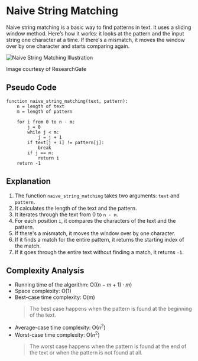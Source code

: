 
# Naive String Matching

Naive string matching is a basic way to find patterns in text. It uses a sliding window method. Here’s how it works: it looks at the pattern and the input string one character at a time. If there's a mismatch, it moves the window over by one character and starts comparing again.

<div className="flex flex-col items-center">
    <Image
        src={naive_string_matching}
        alt="Naive String Matching Illustration"
    />
    <p className="text-center">Image courtesy of ResearchGate</p>
</div>

## Pseudo Code

```plaintext
function naive_string_matching(text, pattern):
    n = length of text
    m = length of pattern

    for i from 0 to n - m:
        j = 0
        while j < m:
            j = j + 1
        if text[j + i] != pattern[j]:
            break
        if j == m:
            return i
    return -1
```

## Explanation

1. The function `naive_string_matching` takes two arguments: `text` and `pattern`.
2. It calculates the length of the text and the pattern.
3. It iterates through the text from 0 to `n - m`.
4. For each position `i`, it compares the characters of the text and the pattern.
5. If there's a mismatch, it moves the window over by one character.
6. If it finds a match for the entire pattern, it returns the starting index of the match.
7. If it goes through the entire text without finding a match, it returns `-1`.

## Complexity Analysis

-   Running time of the algorithm: O($(n-m+1) \cdot m$)
-   Space complexity: O(1)
-   Best-case time complexity: O(m)
    > The best case happens when the pattern is found at the beginning of the text.
-   Average-case time complexity: O($n^2$)
-   Worst-case time complexity: O($n^2$)
    > The worst case happens when the pattern is found at the end of the text or when the pattern is not found at all.
